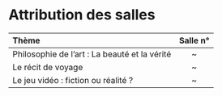 # Attribution des salles {-}

| Thème                                         | Salle n° |
| :-------------------------------------------- | :------: |
| Philosophie de l'art : La beauté et la vérité |    ~     |
| Le récit de voyage                            |    ~     |
| Le jeu vidéo : fiction ou réalité ?           |    ~     |
